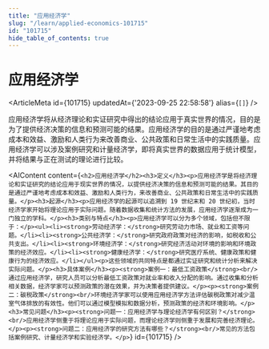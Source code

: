 ```yaml
---
title: "应用经济学"
slug: "/learn/applied-economics-101715"
id: "101715"
hide_table_of_contents: true
---
```



# 应用经济学

<ArticleMeta id={101715} updatedAt={'2023-09-25 22:58:58'} alias={`[]`} />
<div className='border-solid border-b border-t-0 my-4 border-[var(--ifm-color-gray-300)]' />

应用经济学将从经济理论和实证研究中得出的结论应用于真实世界的情况，目的是为了提供经济决策的信息和预测可能的结果。应用经济学的目的是通过严谨地考虑成本和效益、激励和人类行为来改善商业、公共政策和日常生活中的实践质量。应用经济学可以涉及案例研究和计量经济学，即将真实世界的数据应用于统计模型，并将结果与正在测试的理论进行比较。

<AIContent content={`<h2>应用经济学</h2><h3>定义</h3><p>应用经济学是将经济理论和实证研究的结论应用于现实世界的情况，以提供经济决策的信息和预测可能的结果。其目的是通过严谨地考虑成本和效益、激励和人类行为，来改善商业、公共政策和日常生活中的实践质量。</p><h3>起源</h3><p>应用经济学的起源可以追溯到 19 世纪末和 20 世纪初，当时经济学家开始将理论应用于实际问题。随着数据收集和统计方法的发展，应用经济学逐渐成为一门独立的学科。</p><h3>类别与特点</h3><p>应用经济学可以分为多个领域，包括但不限于：</p><ul><li><strong>劳动经济学：</strong>研究劳动力市场、就业和工资等问题。</li><li><strong>公共经济学：</strong>研究政府政策对经济的影响，如税收和公共支出。</li><li><strong>环境经济学：</strong>研究经济活动对环境的影响和环境政策的经济效应。</li><li><strong>健康经济学：</strong>研究医疗系统、健康政策和健康行为的经济效应。</li></ul><p>这些领域的共同特点是都通过实证研究和统计分析来解决实际问题。</p><h3>具体案例</h3><p><strong>案例一：最低工资政策</strong><br/>通过应用经济学，研究人员可以分析最低工资政策对就业率和收入分配的影响。通过收集和分析相关数据，经济学家可以预测政策的潜在效果，并为决策者提供建议。</p><p><strong>案例二：碳税政策</strong><br/>环境经济学家可以使用应用经济学方法评估碳税政策对减少温室气体排放的有效性。他们可以通过模型模拟和数据分析，预测政策的经济和环境影响。</p><h3>常见问题</h3><p><strong>问题一：应用经济学与理论经济学有何区别？</strong><br/>应用经济学侧重于将理论应用于实际问题，而理论经济学则侧重于发展和完善经济理论。</p><p><strong>问题二：应用经济学的研究方法有哪些？</strong><br/>常见的方法包括案例研究、计量经济学和实验经济学。</p>`} id={101715} />
